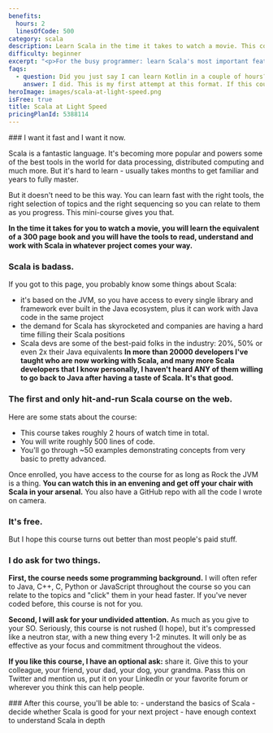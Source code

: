 ```yaml
---
benefits:
  hours: 2
  linesOfCode: 500
category: scala
description: Learn Scala in the time it takes to watch a movie. This course is for the busy programmer who wants to learn Scala's most important features quickly.
difficulty: beginner
excerpt: "<p>For the busy programmer: learn Scala's most important features in the time it takes to watch a movie</p>"
faqs:
  - question: Did you just say I can learn Kotlin in a couple of hours?
    answer: I did. This is my first attempt at this format. If this course works (or doesn't), I'd love to hear your feedback at rockthejvm.com/contact.
heroImage: images/scala-at-light-speed.png
isFree: true
title: Scala at Light Speed
pricingPlanId: 5388114
---
```



<CourseLayout>
<Fragment slot="goal">
### I want it fast and I want it now.

Scala is a fantastic language. It's becoming more popular and powers some of the best tools in the world for data processing, distributed computing and much more. But it's hard to learn - usually takes months to get familiar and years to fully master.

But it doesn't need to be this way. You can learn fast with the right tools, the right selection of topics and the right sequencing so you can relate to them as you progress. This mini-course gives you that.

**In the time it takes for you to watch a movie, you will learn the equivalent of a 300 page book and you will have the tools to read, understand and work with Scala in whatever project comes your way.**

### Scala is badass.

If you got to this page, you probably know some things about Scala:

- it's based on the JVM, so you have access to every single library and framework ever built in the Java ecosystem, plus it can work with Java code in the same project
- the demand for Scala has skyrocketed and companies are having a hard time filling their Scala positions
- Scala devs are some of the best-paid folks in the industry: 20%, 50% or even 2x their Java equivalents
  **In more than 20000 developers I've taught who are now working with Scala, and many more Scala developers that I know personally, I haven't heard ANY of them willing to go back to Java after having a taste of Scala. It's that good.**

### The first and only hit-and-run Scala course on the web.

Here are some stats about the course:

- This course takes roughly 2 hours of watch time in total.
- You will write roughly 500 lines of code.
- You'll go through ~50 examples demonstrating concepts from very basic to pretty advanced.

Once enrolled, you have access to the course for as long as Rock the JVM is a thing. **You can watch this in an envening and get off your chair with Scala in your arsenal.** You also have a GitHub repo with all the code I wrote on camera.

### It's free.

But I hope this course turns out better than most people's paid stuff.

### I do ask for two things.

**First, the course needs some programming background.** I will often refer to Java, C++, C, Python or JavaScript throughout the course so you can relate to the topics and "click" them in your head faster. If you've never coded before, this course is not for you.

**Second, I will ask for your undivided attention.** As much as you give to your SO. Seriously, this course is not rushed (I hope), but it's compressed like a neutron star, with a new thing every 1-2 minutes. It will only be as effective as your focus and commitment throughout the videos.

**If you like this course, I have an optional ask:** share it. Give this to your colleague, your friend, your dad, your dog, your grandma. Pass this on Twitter and mention us, put it on your LinkedIn or your favorite forum or wherever you think this can help people.

</Fragment>
<Fragment slot="skills">
### After this course, you'll be able to:
- understand the basics of Scala
- decide whether Scala is good for your next project
- have enough context to understand Scala in depth

</Fragment>
</CourseLayout>
